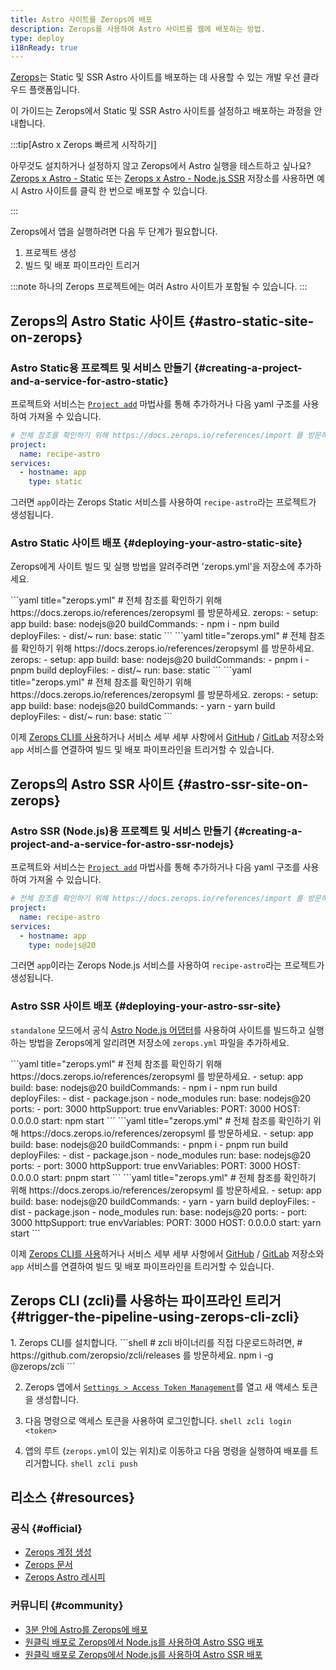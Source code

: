 ```yaml
---
title: Astro 사이트를 Zerops에 배포
description: Zerops를 사용하여 Astro 사이트를 웹에 배포하는 방법.
type: deploy
i18nReady: true
---
```


[Zerops](https://zerops.io/)는 Static 및 SSR Astro 사이트를 배포하는 데 사용할 수 있는 개발 우선 클라우드 플랫폼입니다.

이 가이드는 Zerops에서 Static 및 SSR Astro 사이트를 설정하고 배포하는 과정을 안내합니다.

:::tip[Astro x Zerops 빠르게 시작하기]

아무것도 설치하거나 설정하지 않고 Zerops에서 Astro 실행을 테스트하고 싶나요? [Zerops x Astro - Static](https://github.com/zeropsio/recipe-astro-static) 또는 [Zerops x Astro - Node.js SSR](https://github.com/zeropsio/recipe-astro-nodejs) 저장소를 사용하면 예시 Astro 사이트를 클릭 한 번으로 배포할 수 있습니다.

:::

Zerops에서 앱을 실행하려면 다음 두 단계가 필요합니다.
1. 프로젝트 생성
2. 빌드 및 배포 파이프라인 트리거

:::note
하나의 Zerops 프로젝트에는 여러 Astro 사이트가 포함될 수 있습니다.
:::

## Zerops의 Astro Static 사이트 \{#astro-static-site-on-zerops\}

### Astro Static용 프로젝트 및 서비스 만들기 \{#creating-a-project-and-a-service-for-astro-static\}
프로젝트와 서비스는 [`Project add`](https://app.zerops.io/dashboard/project-add) 마법사를 통해 추가하거나 다음 yaml 구조를 사용하여 가져올 수 있습니다.

```yaml
# 전체 참조를 확인하기 위해 https://docs.zerops.io/references/import 를 방문하세요.
project:
  name: recipe-astro
services:
  - hostname: app
    type: static
```

그러면 `app`이라는 Zerops Static 서비스를 사용하여 `recipe-astro`라는 프로젝트가 생성됩니다.

### Astro Static 사이트 배포 \{#deploying-your-astro-static-site\}

Zerops에게 사이트 빌드 및 실행 방법을 알려주려면 'zerops.yml'을 저장소에 추가하세요.

  <PackageManagerTabs>
    <Fragment slot="npm">
    ```yaml title="zerops.yml"
    # 전체 참조를 확인하기 위해 https://docs.zerops.io/references/zeropsyml 를 방문하세요.
    zerops:
      - setup: app
        build:
          base: nodejs@20
          buildCommands:
            - npm i
            - npm build
          deployFiles:
            - dist/~
        run:
          base: static
    ```
    </Fragment>
    <Fragment slot="pnpm">
    ```yaml title="zerops.yml"
    # 전체 참조를 확인하기 위해 https://docs.zerops.io/references/zeropsyml 를 방문하세요.
    zerops:
      - setup: app
        build:
          base: nodejs@20
          buildCommands:
            - pnpm i
            - pnpm build
          deployFiles:
            - dist/~
        run:
          base: static
    ```
    </Fragment>
    <Fragment slot="yarn">
    ```yaml title="zerops.yml"
    # 전체 참조를 확인하기 위해 https://docs.zerops.io/references/zeropsyml 를 방문하세요.
    zerops:
      - setup: app
        build:
          base: nodejs@20
          buildCommands:
            - yarn
            - yarn build
          deployFiles:
            - dist/~
        run:
          base: static
    ```
    </Fragment>
  </PackageManagerTabs>

이제 [Zerops CLI를 사용](#trigger-the-pipeline-using-zerops-cli-zcli)하거나 서비스 세부 세부 사항에서 [GitHub](https://docs.zerops.io/references/github-integration/) / [GitLab](https://docs.zerops.io/references/gitlab-integration) 저장소와 `app` 서비스를 연결하여 빌드 및 배포 파이프라인을 트리거할 수 있습니다.

## Zerops의 Astro SSR 사이트 \{#astro-ssr-site-on-zerops\}

### Astro SSR (Node.js)용 프로젝트 및 서비스 만들기 \{#creating-a-project-and-a-service-for-astro-ssr-nodejs\}
프로젝트와 서비스는 [`Project add`](https://app.zerops.io/dashboard/project-add) 마법사를 통해 추가하거나 다음 yaml 구조를 사용하여 가져올 수 있습니다.

```yaml
# 전체 참조를 확인하기 위해 https://docs.zerops.io/references/import 를 방문하세요.
project:
  name: recipe-astro
services:
  - hostname: app
    type: nodejs@20
```

그러면 `app`이라는 Zerops Node.js 서비스를 사용하여 `recipe-astro`라는 프로젝트가 생성됩니다.

### Astro SSR 사이트 배포 \{#deploying-your-astro-ssr-site\}

`standalone` 모드에서 공식 [Astro Node.js 어댑터](/ko/guides/integrations-guide/node/)를 사용하여 사이트를 빌드하고 실행하는 방법을 Zerops에게 알리려면 저장소에 `zerops.yml` 파일을 추가하세요.

  <PackageManagerTabs>
    <Fragment slot="npm">
    ```yaml title="zerops.yml"
    # 전체 참조를 확인하기 위해 https://docs.zerops.io/references/zeropsyml 를 방문하세요.
      - setup: app
        build:
          base: nodejs@20
          buildCommands:
            - npm i
            - npm run build
          deployFiles:
            - dist
            - package.json
            - node_modules
        run:
          base: nodejs@20
          ports:
            - port: 3000
              httpSupport: true
          envVariables:
            PORT: 3000
            HOST: 0.0.0.0
          start: npm start
    ```
    </Fragment>
    <Fragment slot="pnpm">
    ```yaml title="zerops.yml"
    # 전체 참조를 확인하기 위해 https://docs.zerops.io/references/zeropsyml 를 방문하세요.
      - setup: app
        build:
          base: nodejs@20
          buildCommands:
            - pnpm i
            - pnpm run build
          deployFiles:
            - dist
            - package.json
            - node_modules
        run:
          base: nodejs@20
          ports:
            - port: 3000
              httpSupport: true
          envVariables:
            PORT: 3000
            HOST: 0.0.0.0
          start: pnpm start
    ```
    </Fragment>
    <Fragment slot="yarn">
    ```yaml title="zerops.yml"
    # 전체 참조를 확인하기 위해 https://docs.zerops.io/references/zeropsyml 를 방문하세요.
      - setup: app
        build:
          base: nodejs@20
          buildCommands:
            - yarn
            - yarn build
          deployFiles:
            - dist
            - package.json
            - node_modules
        run:
          base: nodejs@20
          ports:
            - port: 3000
              httpSupport: true
          envVariables:
            PORT: 3000
            HOST: 0.0.0.0
          start: yarn start
    ```
    </Fragment>
  </PackageManagerTabs>

이제 [Zerops CLI를 사용](#trigger-the-pipeline-using-zerops-cli-zcli)하거나 서비스 세부 세부 사항에서 [GitHub](https://docs.zerops.io/references/github-integration/) / [GitLab](https://docs.zerops.io/references/gitlab-integration) 저장소와 `app` 서비스를 연결하여 빌드 및 배포 파이프라인을 트리거할 수 있습니다.

## Zerops CLI (zcli)를 사용하는 파이프라인 트리거 \{#trigger-the-pipeline-using-zerops-cli-zcli\}

<Steps>
1. Zerops CLI를 설치합니다.
		```shell
		# zcli 바이너리를 직접 다운로드하려면,
		# https://github.com/zeropsio/zcli/releases 를 방문하세요.
		npm i -g @zerops/zcli
		```

2. Zerops 앱에서 [`Settings > Access Token Management`](https://app.zerops.io/settings/token-management)를 열고 새 액세스 토큰을 생성합니다.

3. 다음 명령으로 액세스 토큰을 사용하여 로그인합니다.
		```shell
		zcli login <token>
		```

4. 앱의 루트 (`zerops.yml`이 있는 위치)로 이동하고 다음 명령을 실행하여 배포를 트리거합니다.
		```shell
		zcli push
		```
</Steps>

## 리소스 \{#resources\}
### 공식 \{#official\}

- [Zerops 계정 생성](https://app.zerops.io/registration)
- [Zerops 문서](https://docs.zerops.io)
- [Zerops Astro 레시피](https://app.zerops.io/recipe/astro)

### 커뮤니티 \{#community\}
- [3분 안에 Astro를 Zerops에 배포](https://medium.com/@arjunaditya/how-to-deploy-astro-to-zerops-4230816a62b4)
- [원클릭 배포로 Zerops에서 Node.js를 사용하여 Astro SSG 배포](https://youtu.be/-4KTa4VWtBE)
- [원클릭 배포로 Zerops에서 Node.js를 사용하여 Astro SSR 배포](https://youtu.be/eR6b_JnDH6g)